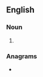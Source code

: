 ==English==

===Noun===
{{en-noun}}

# {{alternative form of|application program|lang=en}}

===Anagrams===
* {{l|en|application programs}}